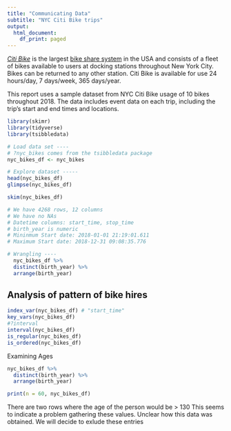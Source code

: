 ```yaml
---
title: "Communicating Data"
subtitle: "NYC Citi Bike trips"
output:
  html_document:
    df_print: paged
---
```



[*Citi Bike*](https://ride.citibikenyc.com/about) is the largest [bike share system](https://en.wikipedia.org/wiki/Bicycle-sharing_system) in the USA and 
consists of a fleet of bikes available to users at docking stations throughout 
New York City. Bikes can be returned to any other station. Citi Bike is 
available for use 24 hours/day, 7 days/week, 365 days/year.


This report uses a sample dataset from NYC Citi Bike usage of 10 bikes 
throughout 2018. The data includes event data on each trip, including the 
trip's start and end times and locations. 

```r
library(skimr)
library(tidyverse)
library(tsibbledata)
```

```r
# Load data set ----
# ?nyc_bikes comes from the tsibbledata package
nyc_bikes_df <- nyc_bikes
```

```r
# Explore dataset -----
head(nyc_bikes_df)
glimpse(nyc_bikes_df)

skim(nyc_bikes_df)

# We have 4268 rows, 12 columns
# We have no NAs 
# Datetime columns: start_time, stop_time
# birth_year is numeric
# Mininmum Start date: 2018-01-01 21:19:01.611
# Maximum Start date: 2018-12-31 09:08:35.776

```

```r
# Wrangling ----
  nyc_bikes_df %>%
  distinct(birth_year) %>% 
  arrange(birth_year)
```


## Analysis of pattern of bike hires
```r
index_var(nyc_bikes_df) # "start_time"
key_vars(nyc_bikes_df)
#?interval
interval(nyc_bikes_df)
is_regular(nyc_bikes_df)
is_ordered(nyc_bikes_df)
```

Examining Ages
```r
nyc_bikes_df %>%
  distinct(birth_year) %>% 
  arrange(birth_year)

print(n = 60, nyc_bikes_df)
```

There are two rows where the age of the person would be > 130
This seems to indicate a problem gathering these values. Unclear how
this data was obtained. We will decide to exlude these entries
